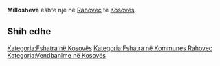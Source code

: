 {{Fshat në 
 | Emri                = Milloshevë
 | EmriAlt                = 
 | NAME_SHORT_FORM=      
 | NAME_GENERIC=      
 | NAME_SORT_NAME_RO=      MILLOSHEVE
 | FULL_NAME_RO = Milloshevë
 | FULL_NAME_ND_RO=Millosheve
 | SORT_NAME_RG=MILLOSHEVE
 | FULL_NAME_RG=Milloshevë
 | FULL_NAME_ND_RG=Millosheve
 | SRP_NAME_SHORT_FORM=      
 | SRP_NAME_GENERIC=      
 | SRP_NAME_SORT_NAME_RO=      
 | SRP_FULL_NAME_RO = 
 | SRP_FULL_NAME_ND_RO=
 | SRP_SORT_NAME_RG=
 | SRP_FULL_NAME_RG=
 | SRP_FULL_NAME_ND_RG=
 | Emri (Rasa dhanore) = 
 | Figura              = 
 | Shteti              = Kosovo
 | Komuna              = Rahovec
 | Kodi postar         = 
 | Sipërfaqja          = 

 | Popullsia           = 

 | Regj. i popullsisë  = 
 | Dend. e popullsisë  = 
 | Faqja zyrtare       = 
 <!--- Koordinatat ----> 
 | Gjerësia            = 42.724887
 | Gjatësia            = 21.081987
 | Lartësia            = 
}}
'''Milloshevë''' është një [[]] në [[Rahovec]] të [[Kosovës]].

<!-- == Gjeografia == -->
<!-- == Historia == -->
<!-- == Demografia == -->
== Shih edhe ==
{{Komuna Rahovec}}
{{Kosovo-Administrata-Cung}}

[[Kategoria:Fshatra në Kosovës]]
[[Kategoria:Fshatra në Kommunes Rahovec]]
[[Kategoria:Vendbanime në Kosovës]]